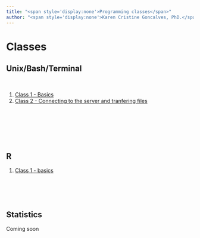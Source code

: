 ---
title: "<span style='display:none'>Programming classes</span>"
author: "<span style='display:none'>Karen Cristine Goncalves, PhD.</span>"
---

# Classes {.tabset .tabset-pill .tabset-fade}

## Unix/Bash/Terminal
<br>

1. [Class 1 - Basics](./unix/Class1_BasicCommands.html)
1. [Class 2 - Connecting to the server and tranfering files](./unix/basic_commands.html)

<br><br><br><br><br>

## R 

1. [Class 1 - basics](./r/basis.html)
<br><br><br><br><br>

## Statistics
Coming soon
